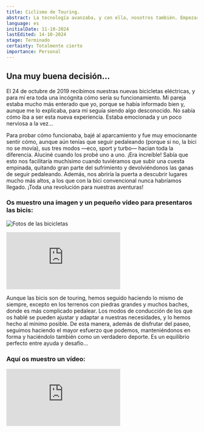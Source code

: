 ```yaml
---
title: Ciclismo de Touring.
abstract: La tecnología avanzaba, y con ella, nosotros también. Empezaron a salir al mercado las bicicletas eléctricas, y aunque nos encantaban nuestras bicis convencionales, decidimos pasarnos a las eléctricas. Aquí os dejo los motivos de esta decisión.
language: es
initialDate: 11-10-2024
lastEdited: 14-10-2024
stage: Terminado
certainty: Totalmente cierto
importance: Personal
---
```


## Una muy buena decisión...

El 24 de octubre de 2019 recibimos nuestras nuevas bicicletas eléctricas, y para mí era toda una incógnita cómo sería su funcionamiento. Mi pareja estaba mucho más enterado que yo, porque se había informado bien y, aunque me lo explicaba, para mí seguía siendo algo desconocido. No sabía cómo iba a ser esta nueva experiencia. Estaba emocionada y un poco nerviosa a la vez...

Para probar cómo funcionaba, bajé al aparcamiento y fue muy emocionante sentir cómo, aunque aún tenías que seguir pedaleando (porque si no, la bici no se movía), sus tres modos —eco, sport y turbo— hacían toda la diferencia. Aluciné cuando los probé uno a uno. ¡Era increíble! Sabía que esto nos facilitaría muchísimo cuando tuviéramos que subir una cuesta empinada, quitando gran parte del sufrimiento y devolviéndonos las ganas de seguir pedaleando. Además, nos abriría la puerta a descubrir lugares mucho más altos, a los que con la bici convencional nunca habríamos llegado. ¡Toda una revolución para nuestras aventuras!

### **Os muestro una imagen y un pequeño vídeo para presentaros las bicis:**

![Fotos de las bicicletas](/imagenes/blog/bici/bicicletas.jpg)

<iframe
  className="yt-embeded"
  src="https://www.youtube-nocookie.com/embed/EbEqgcvCAM8?si=YUK6IluCxu6-b27S"
  title="YouTube video player"
  frameborder="0"
  allow="accelerometer; clipboard-write; encrypted-media; gyroscope; picture-in-picture; web-share"
  referrerpolicy="strict-origin-when-cross-origin"
  allowfullscreen
></iframe>

Aunque las bicis son de touring, hemos seguido haciendo lo mismo de siempre, excepto en los terrenos con piedras grandes y muchos baches, donde es más complicado pedalear. Los modos de conducción de los que os hablé se pueden ajustar y adaptar a nuestras necesidades, y lo hemos hecho al mínimo posible. De esta manera, además de disfrutar del paseo, seguimos haciendo el mayor esfuerzo que podemos, manteniéndonos en forma y haciéndolo también como un verdadero deporte. Es un equilibrio perfecto entre ayuda y desafío...

### **Aquí os muestro un vídeo:**

<iframe
  className="yt-embeded"
  src="https://www.youtube-nocookie.com/embed/K0dApJgQmKA?si=lrEEHqhjonwCZukF"
  title="YouTube video player"
  frameborder="0"
  allow="accelerometer; clipboard-write; encrypted-media; gyroscope; picture-in-picture; web-share"
  referrerpolicy="strict-origin-when-cross-origin"
  allowfullscreen
></iframe>
